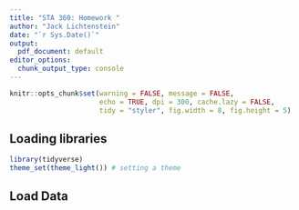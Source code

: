 ```yaml
---
title: "STA 360: Homework "
author: "Jack Lichtenstein"
date: "`r Sys.Date()`"
output:
  pdf_document: default
editor_options:
  chunk_output_type: console
---
```


```r
knitr::opts_chunk$set(warning = FALSE, message = FALSE, 
                      echo = TRUE, dpi = 300, cache.lazy = FALSE,
                      tidy = "styler", fig.width = 8, fig.height = 5)
```

## Loading libraries

```r
library(tidyverse)
theme_set(theme_light()) # setting a theme
```

## Load Data

```r

```

